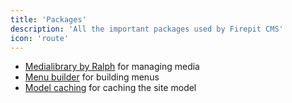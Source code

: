 ```yaml
---
title: 'Packages'
description: 'All the important packages used by Firepit CMS'
icon: 'route'
---
```


- [Medialibrary by Ralph](https://filamentphp.com/plugins/ralphjsmit-media-library-manager) for managing media
- [Menu builder](https://github.com/datlechin/filament-menu-builder) for building menus
- [Model caching](https://github.com/mikebronner/laravel-model-caching) for caching the site model